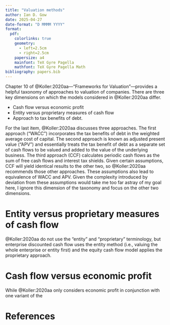 ```yaml
---
title: "Valuation methods"
author: Ian D. Gow
date: 2025-04-27
date-format: "D MMMM YYYY"
format:
  pdf: 
    colorlinks: true
    geometry:
      - left=2.5cm
      - right=2.5cm
    papersize: a4
    mainfont: TeX Gyre Pagella
    mathfont: TeX Gyre Pagella Math
bibliography: papers.bib
---
```


Chapter 10 of @Koller:2020aa---"Frameworks for Valuation"---provides a helpful taxonomy of approaches to valuation of companies.
There are three key dimensions on which the models considered in @Koller:2020aa differ.

 - Cash flow versus economic profit
 - Entity versus proprietary measures of cash flow
 - Approach to tax benefits of debt.
 
For the last item, @Koller:2020aa discusses three approaches.
The first approach ("WACC") incorporates the tax benefits of debt in the weighted average cost of capital.
The second approach is known as adjusted present value ("APV") and essentially treats the tax benefit of debt as a separate set of cash flows to be valued and added to the value of the underlying business.
The third approach (CCF) calculates periodic cash flows as the sum of free cash flows and interest tax shields.
Given certain assumptions, CCF will yield identical results to the other two, so @Koller:2020aa recommends those other approaches.
These assumptions also lead to equivalence of WACC and APV.
Given the complexity introduced by deviation from these assumptions would take me too far astray of my goal here, I ignore this dimension of the taxonomy and focus on the other two dimensions.

# Entity versus proprietary measures of cash flow

@Koller:2020aa do not use the "entity" and "proprietary" terminology, but enterprise discounted cash flow uses the entity method (i.e., valuing the whole enterprise or entity first) and the equity cash flow model applies the proprietary approach.

# Cash flow versus economic profit

While @Koller:2020aa only considers economic profit in conjunction with one variant of the 


# References {-}
